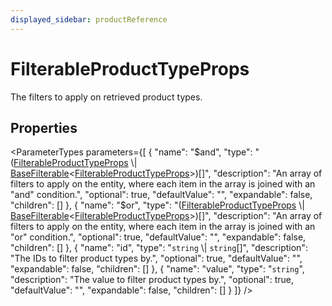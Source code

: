 ```yaml
---
displayed_sidebar: productReference
---
```



# FilterableProductTypeProps

The filters to apply on retrieved product types.

## Properties

<ParameterTypes parameters={[
  {
    "name": "$and",
    "type": "([FilterableProductTypeProps](FilterableProductTypeProps.mdx) \\| [BaseFilterable](BaseFilterable.mdx)&#60;[FilterableProductTypeProps](FilterableProductTypeProps.mdx)&#62;)[]",
    "description": "An array of filters to apply on the entity, where each item in the array is joined with an \"and\" condition.",
    "optional": true,
    "defaultValue": "",
    "expandable": false,
    "children": []
  },
  {
    "name": "$or",
    "type": "([FilterableProductTypeProps](FilterableProductTypeProps.mdx) \\| [BaseFilterable](BaseFilterable.mdx)&#60;[FilterableProductTypeProps](FilterableProductTypeProps.mdx)&#62;)[]",
    "description": "An array of filters to apply on the entity, where each item in the array is joined with an \"or\" condition.",
    "optional": true,
    "defaultValue": "",
    "expandable": false,
    "children": []
  },
  {
    "name": "id",
    "type": "`string` \\| `string`[]",
    "description": "The IDs to filter product types by.",
    "optional": true,
    "defaultValue": "",
    "expandable": false,
    "children": []
  },
  {
    "name": "value",
    "type": "`string`",
    "description": "The value to filter product types by.",
    "optional": true,
    "defaultValue": "",
    "expandable": false,
    "children": []
  }
]} />
